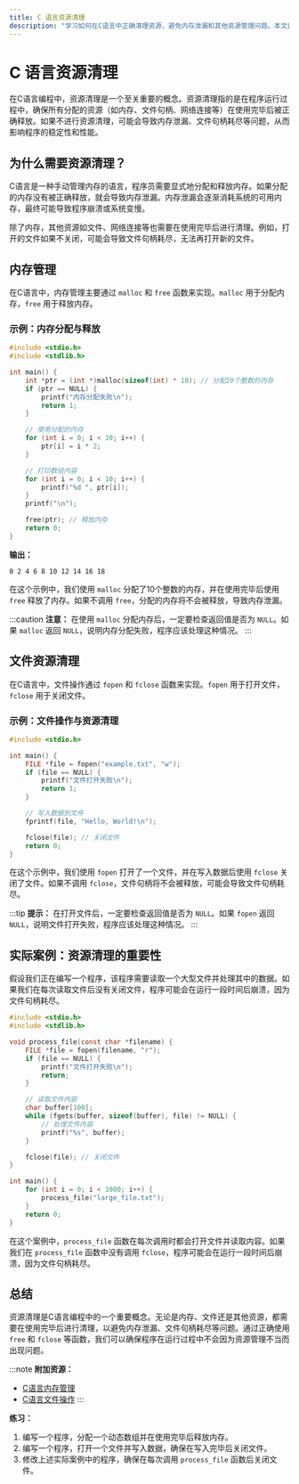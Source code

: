 ```yaml
---
title: C 语言资源清理
description: "学习如何在C语言中正确清理资源，避免内存泄漏和其他资源管理问题。本文适合初学者，包含代码示例和实际案例。"
---
```


# C 语言资源清理

在C语言编程中，资源清理是一个至关重要的概念。资源清理指的是在程序运行过程中，确保所有分配的资源（如内存、文件句柄、网络连接等）在使用完毕后被正确释放。如果不进行资源清理，可能会导致内存泄漏、文件句柄耗尽等问题，从而影响程序的稳定性和性能。

## 为什么需要资源清理？

C语言是一种手动管理内存的语言，程序员需要显式地分配和释放内存。如果分配的内存没有被正确释放，就会导致内存泄漏。内存泄漏会逐渐消耗系统的可用内存，最终可能导致程序崩溃或系统变慢。

除了内存，其他资源如文件、网络连接等也需要在使用完毕后进行清理。例如，打开的文件如果不关闭，可能会导致文件句柄耗尽，无法再打开新的文件。

## 内存管理

在C语言中，内存管理主要通过 `malloc` 和 `free` 函数来实现。`malloc` 用于分配内存，`free` 用于释放内存。

### 示例：内存分配与释放

```c
#include <stdio.h>
#include <stdlib.h>

int main() {
    int *ptr = (int *)malloc(sizeof(int) * 10); // 分配10个整数的内存
    if (ptr == NULL) {
        printf("内存分配失败\n");
        return 1;
    }

    // 使用分配的内存
    for (int i = 0; i < 10; i++) {
        ptr[i] = i * 2;
    }

    // 打印数组内容
    for (int i = 0; i < 10; i++) {
        printf("%d ", ptr[i]);
    }
    printf("\n");

    free(ptr); // 释放内存
    return 0;
}
```

**输出：**
```
0 2 4 6 8 10 12 14 16 18
```

在这个示例中，我们使用 `malloc` 分配了10个整数的内存，并在使用完毕后使用 `free` 释放了内存。如果不调用 `free`，分配的内存将不会被释放，导致内存泄漏。

:::caution
**注意：** 在使用 `malloc` 分配内存后，一定要检查返回值是否为 `NULL`。如果 `malloc` 返回 `NULL`，说明内存分配失败，程序应该处理这种情况。
:::

## 文件资源清理

在C语言中，文件操作通过 `fopen` 和 `fclose` 函数来实现。`fopen` 用于打开文件，`fclose` 用于关闭文件。

### 示例：文件操作与资源清理

```c
#include <stdio.h>

int main() {
    FILE *file = fopen("example.txt", "w");
    if (file == NULL) {
        printf("文件打开失败\n");
        return 1;
    }

    // 写入数据到文件
    fprintf(file, "Hello, World!\n");

    fclose(file); // 关闭文件
    return 0;
}
```

在这个示例中，我们使用 `fopen` 打开了一个文件，并在写入数据后使用 `fclose` 关闭了文件。如果不调用 `fclose`，文件句柄将不会被释放，可能会导致文件句柄耗尽。

:::tip
**提示：** 在打开文件后，一定要检查返回值是否为 `NULL`。如果 `fopen` 返回 `NULL`，说明文件打开失败，程序应该处理这种情况。
:::

## 实际案例：资源清理的重要性

假设我们正在编写一个程序，该程序需要读取一个大型文件并处理其中的数据。如果我们在每次读取文件后没有关闭文件，程序可能会在运行一段时间后崩溃，因为文件句柄耗尽。

```c
#include <stdio.h>
#include <stdlib.h>

void process_file(const char *filename) {
    FILE *file = fopen(filename, "r");
    if (file == NULL) {
        printf("文件打开失败\n");
        return;
    }

    // 读取文件内容
    char buffer[100];
    while (fgets(buffer, sizeof(buffer), file) != NULL) {
        // 处理文件内容
        printf("%s", buffer);
    }

    fclose(file); // 关闭文件
}

int main() {
    for (int i = 0; i < 1000; i++) {
        process_file("large_file.txt");
    }
    return 0;
}
```

在这个案例中，`process_file` 函数在每次调用时都会打开文件并读取内容。如果我们在 `process_file` 函数中没有调用 `fclose`，程序可能会在运行一段时间后崩溃，因为文件句柄耗尽。

## 总结

资源清理是C语言编程中的一个重要概念。无论是内存、文件还是其他资源，都需要在使用完毕后进行清理，以避免内存泄漏、文件句柄耗尽等问题。通过正确使用 `free` 和 `fclose` 等函数，我们可以确保程序在运行过程中不会因为资源管理不当而出现问题。

:::note
**附加资源：**
- [C语言内存管理](https://en.wikipedia.org/wiki/C_dynamic_memory_allocation)
- [C语言文件操作](https://en.wikipedia.org/wiki/C_file_input/output)
:::

**练习：**
1. 编写一个程序，分配一个动态数组并在使用完毕后释放内存。
2. 编写一个程序，打开一个文件并写入数据，确保在写入完毕后关闭文件。
3. 修改上述实际案例中的程序，确保在每次调用 `process_file` 函数后关闭文件。
